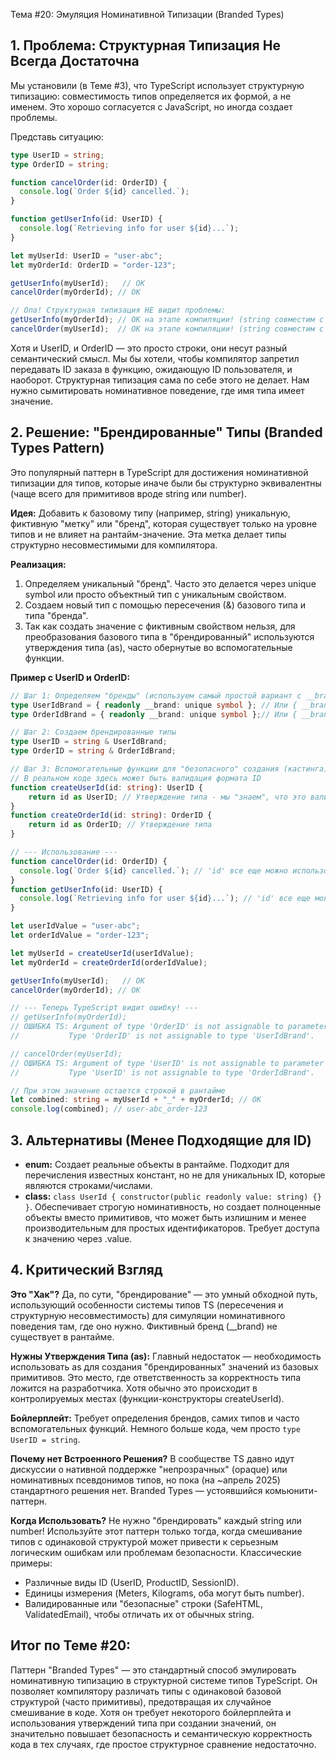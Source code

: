 Тема #20: Эмуляция Номинативной Типизации (Branded Types)

## 1. Проблема: Структурная Типизация Не Всегда Достаточна

Мы установили (в Теме #3), что TypeScript использует структурную типизацию: совместимость типов определяется их формой, а не именем. Это хорошо согласуется с JavaScript, но иногда создает проблемы.

Представь ситуацию:

```typescript
type UserID = string;
type OrderID = string;

function cancelOrder(id: OrderID) {
  console.log(`Order ${id} cancelled.`);
}

function getUserInfo(id: UserID) {
  console.log(`Retrieving info for user ${id}...`);
}

let myUserId: UserID = "user-abc";
let myOrderId: OrderID = "order-123";

getUserInfo(myUserId);   // OK
cancelOrder(myOrderId); // OK

// Опа! Структурная типизация НЕ видит проблемы:
getUserInfo(myOrderId); // OK на этапе компиляции! (string совместим с string)
cancelOrder(myUserId);  // OK на этапе компиляции! (string совместим с string)
```

Хотя и UserID, и OrderID — это просто строки, они несут разный семантический смысл. Мы бы хотели, чтобы компилятор запретил передавать ID заказа в функцию, ожидающую ID пользователя, и наоборот. Структурная типизация сама по себе этого не делает. Нам нужно сымитировать номинативное поведение, где имя типа имеет значение.

## 2. Решение: "Брендированные" Типы (Branded Types Pattern)

Это популярный паттерн в TypeScript для достижения номинативной типизации для типов, которые иначе были бы структурно эквивалентны (чаще всего для примитивов вроде string или number).

**Идея:** Добавить к базовому типу (например, string) уникальную, фиктивную "метку" или "бренд", которая существует только на уровне типов и не влияет на рантайм-значение. Эта метка делает типы структурно несовместимыми для компилятора.

**Реализация:**

1. Определяем уникальный "бренд". Часто это делается через unique symbol или просто объектный тип с уникальным свойством.
2. Создаем новый тип с помощью пересечения (&) базового типа и типа "бренда".
3. Так как создать значение с фиктивным свойством нельзя, для преобразования базового типа в "брендированный" используются утверждения типа (as), часто обернутые во вспомогательные функции.

**Пример с UserID и OrderID:**

```typescript
// Шаг 1: Определяем "бренды" (используем самый простой вариант с __brand)
type UserIdBrand = { readonly __brand: unique symbol }; // Или { __brand: "UserID" };
type OrderIdBrand = { readonly __brand: unique symbol };// Или { __brand: "OrderID" };

// Шаг 2: Создаем брендированные типы
type UserID = string & UserIdBrand;
type OrderID = string & OrderIdBrand;

// Шаг 3: Вспомогательные функции для "безопасного" создания (кастинга)
// В реальном коде здесь может быть валидация формата ID
function createUserId(id: string): UserID {
    return id as UserID; // Утверждение типа - мы "знаем", что это валидный UserID
}
function createOrderId(id: string): OrderID {
    return id as OrderID; // Утверждение типа
}

// --- Использование ---
function cancelOrder(id: OrderID) {
  console.log(`Order ${id} cancelled.`); // 'id' все еще можно использовать как string
}
function getUserInfo(id: UserID) {
  console.log(`Retrieving info for user ${id}...`); // 'id' все еще можно использовать как string
}

let userIdValue = "user-abc";
let orderIdValue = "order-123";

let myUserId = createUserId(userIdValue);
let myOrderId = createOrderId(orderIdValue);

getUserInfo(myUserId);   // OK
cancelOrder(myOrderId); // OK

// --- Теперь TypeScript видит ошибку! ---
// getUserInfo(myOrderId);
// ОШИБКА TS: Argument of type 'OrderID' is not assignable to parameter of type 'UserID'.
//           Type 'OrderID' is not assignable to type 'UserIdBrand'.

// cancelOrder(myUserId);
// ОШИБКА TS: Argument of type 'UserID' is not assignable to parameter of type 'OrderID'.
//           Type 'UserID' is not assignable to type 'OrderIdBrand'.

// При этом значение остается строкой в рантайме
let combined: string = myUserId + "_" + myOrderId; // OK
console.log(combined); // user-abc_order-123
```

## 3. Альтернативы (Менее Подходящие для ID)

- **enum:** Создает реальные объекты в рантайме. Подходит для перечисления известных констант, но не для уникальных ID, которые являются строками/числами.
- **class:** `class UserId { constructor(public readonly value: string) {} }`. Обеспечивает строгую номинативность, но создает полноценные объекты вместо примитивов, что может быть излишним и менее производительным для простых идентификаторов. Требует доступа к значению через .value.

## 4. Критический Взгляд

**Это "Хак"?** Да, по сути, "брендирование" — это умный обходной путь, использующий особенности системы типов TS (пересечения и структурную несовместимость) для симуляции номинативного поведения там, где оно нужно. Фиктивный бренд (__brand) не существует в рантайме.

**Нужны Утверждения Типа (as):** Главный недостаток — необходимость использовать as для создания "брендированных" значений из базовых примитивов. Это место, где ответственность за корректность типа ложится на разработчика. Хотя обычно это происходит в контролируемых местах (функции-конструкторы createUserId).

**Бойлерплейт:** Требует определения брендов, самих типов и часто вспомогательных функций. Немного больше кода, чем просто `type UserID = string`.

**Почему нет Встроенного Решения?** В сообществе TS давно идут дискуссии о нативной поддержке "непрозрачных" (opaque) или номинативных псевдонимов типов, но пока (на ~апрель 2025) стандартного решения нет. Branded Types — устоявшийся комьюнити-паттерн.

**Когда Использовать?** Не нужно "брендировать" каждый string или number! Используйте этот паттерн только тогда, когда смешивание типов с одинаковой структурой может привести к серьезным логическим ошибкам или проблемам безопасности. Классические примеры:

- Различные виды ID (UserID, ProductID, SessionID).
- Единицы измерения (Meters, Kilograms, оба могут быть number).
- Валидированные или "безопасные" строки (SafeHTML, ValidatedEmail), чтобы отличать их от обычных string.

## Итог по Теме #20:

Паттерн "Branded Types" — это стандартный способ эмулировать номинативную типизацию в структурной системе типов TypeScript. Он позволяет компилятору различать типы с одинаковой базовой структурой (часто примитивы), предотвращая их случайное смешивание в коде. Хотя он требует некоторого бойлерплейта и использования утверждений типа при создании значений, он значительно повышает безопасность и семантическую корректность кода в тех случаях, где простое структурное сравнение недостаточно.